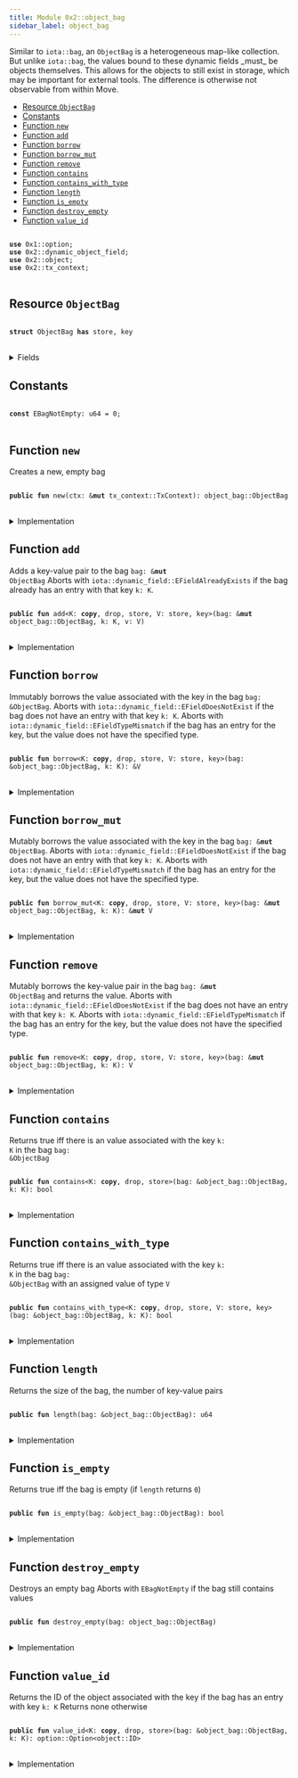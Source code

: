 ```yaml
---
title: Module 0x2::object_bag
sidebar_label: object_bag
---
```


<Link id="0x2_object_bag"/>
Similar to <code>iota::bag</code>, an <code><Link to="object_bag#0x2_object_bag_ObjectBag">ObjectBag</Link></code> is a heterogeneous map-like collection. But unlike
<code>iota::bag</code>, the values bound to these dynamic fields _must_ be objects themselves. This allows
for the objects to still exist in storage, which may be important for external tools.
The difference is otherwise not observable from within Move.


-  [Resource `ObjectBag`](#0x2_object_bag_ObjectBag)
-  [Constants](#@Constants_0)
-  [Function `new`](#0x2_object_bag_new)
-  [Function `add`](#0x2_object_bag_add)
-  [Function `borrow`](#0x2_object_bag_borrow)
-  [Function `borrow_mut`](#0x2_object_bag_borrow_mut)
-  [Function `remove`](#0x2_object_bag_remove)
-  [Function `contains`](#0x2_object_bag_contains)
-  [Function `contains_with_type`](#0x2_object_bag_contains_with_type)
-  [Function `length`](#0x2_object_bag_length)
-  [Function `is_empty`](#0x2_object_bag_is_empty)
-  [Function `destroy_empty`](#0x2_object_bag_destroy_empty)
-  [Function `value_id`](#0x2_object_bag_value_id)


<pre>
<code>
<b>use</b> <Link to="../move-stdlib/option#0x1_option">0x1::option</Link>;
<b>use</b> <Link to="dynamic_object_field#0x2_dynamic_object_field">0x2::dynamic_object_field</Link>;
<b>use</b> <Link to="object#0x2_object">0x2::object</Link>;
<b>use</b> <Link to="tx_context#0x2_tx_context">0x2::tx_context</Link>;
</code>
</pre>



<Link id="0x2_object_bag_ObjectBag"></Link>

## Resource `ObjectBag`



<pre>
<code>
<b>struct</b> <Link to="object_bag#0x2_object_bag_ObjectBag">ObjectBag</Link> <b>has</b> store, key
</code>
</pre>



<details>
<summary>Fields</summary>


<dl>
<dt>
<code>id: <Link to="object#0x2_object_UID">object::UID</Link></code>
</dt>
<dd>
 the ID of this bag
</dd>
<dt>
<code>size: u64</code>
</dt>
<dd>
 the number of key-value pairs in the bag
</dd>
</dl>


</details>

<Link id="@Constants_0"></Link>

## Constants


<Link id="0x2_object_bag_EBagNotEmpty"></Link>



<pre>
<code>
<b>const</b> <Link to="object_bag#0x2_object_bag_EBagNotEmpty">EBagNotEmpty</Link>: u64 = 0;
</code>
</pre>



<Link id="0x2_object_bag_new"></Link>

## Function `new`

Creates a new, empty bag


<pre>
<code>
<b>public</b> <b>fun</b> <Link to="object_bag#0x2_object_bag_new">new</Link>(ctx: &<b>mut</b> <Link to="tx_context#0x2_tx_context_TxContext">tx_context::TxContext</Link>): <Link to="object_bag#0x2_object_bag_ObjectBag">object_bag::ObjectBag</Link>
</code>
</pre>



<details>
<summary>Implementation</summary>


<pre>
<code>
<b>public</b> <b>fun</b> <Link to="object_bag#0x2_object_bag_new">new</Link>(ctx: &<b>mut</b> TxContext): <Link to="object_bag#0x2_object_bag_ObjectBag">ObjectBag</Link> \{
    <Link to="object_bag#0x2_object_bag_ObjectBag">ObjectBag</Link> \{
        id: <Link to="object#0x2_object_new">object::new</Link>(ctx),
        size: 0,
    }
}
</code>
</pre>



</details>

<Link id="0x2_object_bag_add"></Link>

## Function `add`

Adds a key-value pair to the bag <code><Link to="bag#0x2_bag">bag</Link>: &<b>mut</b> <Link to="object_bag#0x2_object_bag_ObjectBag">ObjectBag</Link></code>
Aborts with <code>iota::dynamic_field::EFieldAlreadyExists</code> if the bag already has an entry with
that key <code>k: K</code>.


<pre>
<code>
<b>public</b> <b>fun</b> <Link to="object_bag#0x2_object_bag_add">add</Link>&lt;K: <b>copy</b>, drop, store, V: store, key&gt;(<Link to="bag#0x2_bag">bag</Link>: &<b>mut</b> <Link to="object_bag#0x2_object_bag_ObjectBag">object_bag::ObjectBag</Link>, k: K, v: V)
</code>
</pre>



<details>
<summary>Implementation</summary>


<pre>
<code>
<b>public</b> <b>fun</b> <Link to="object_bag#0x2_object_bag_add">add</Link>&lt;K: <b>copy</b> + drop + store, V: key + store&gt;(<Link to="bag#0x2_bag">bag</Link>: &<b>mut</b> <Link to="object_bag#0x2_object_bag_ObjectBag">ObjectBag</Link>, k: K, v: V) \{
    ofield::add(&<b>mut</b> <Link to="bag#0x2_bag">bag</Link>.id, k, v);
    <Link to="bag#0x2_bag">bag</Link>.size = <Link to="bag#0x2_bag">bag</Link>.size + 1;
}
</code>
</pre>



</details>

<Link id="0x2_object_bag_borrow"></Link>

## Function `borrow`

Immutably borrows the value associated with the key in the bag <code><Link to="bag#0x2_bag">bag</Link>: &<Link to="object_bag#0x2_object_bag_ObjectBag">ObjectBag</Link></code>.
Aborts with <code>iota::dynamic_field::EFieldDoesNotExist</code> if the bag does not have an entry with
that key <code>k: K</code>.
Aborts with <code>iota::dynamic_field::EFieldTypeMismatch</code> if the bag has an entry for the key, but
the value does not have the specified type.


<pre>
<code>
<b>public</b> <b>fun</b> <Link to="borrow#0x2_borrow">borrow</Link>&lt;K: <b>copy</b>, drop, store, V: store, key&gt;(<Link to="bag#0x2_bag">bag</Link>: &<Link to="object_bag#0x2_object_bag_ObjectBag">object_bag::ObjectBag</Link>, k: K): &V
</code>
</pre>



<details>
<summary>Implementation</summary>


<pre>
<code>
<b>public</b> <b>fun</b> <Link to="borrow#0x2_borrow">borrow</Link>&lt;K: <b>copy</b> + drop + store, V: key + store&gt;(<Link to="bag#0x2_bag">bag</Link>: &<Link to="object_bag#0x2_object_bag_ObjectBag">ObjectBag</Link>, k: K): &V \{
    ofield::borrow(&<Link to="bag#0x2_bag">bag</Link>.id, k)
}
</code>
</pre>



</details>

<Link id="0x2_object_bag_borrow_mut"></Link>

## Function `borrow_mut`

Mutably borrows the value associated with the key in the bag <code><Link to="bag#0x2_bag">bag</Link>: &<b>mut</b> <Link to="object_bag#0x2_object_bag_ObjectBag">ObjectBag</Link></code>.
Aborts with <code>iota::dynamic_field::EFieldDoesNotExist</code> if the bag does not have an entry with
that key <code>k: K</code>.
Aborts with <code>iota::dynamic_field::EFieldTypeMismatch</code> if the bag has an entry for the key, but
the value does not have the specified type.


<pre>
<code>
<b>public</b> <b>fun</b> <Link to="object_bag#0x2_object_bag_borrow_mut">borrow_mut</Link>&lt;K: <b>copy</b>, drop, store, V: store, key&gt;(<Link to="bag#0x2_bag">bag</Link>: &<b>mut</b> <Link to="object_bag#0x2_object_bag_ObjectBag">object_bag::ObjectBag</Link>, k: K): &<b>mut</b> V
</code>
</pre>



<details>
<summary>Implementation</summary>


<pre>
<code>
<b>public</b> <b>fun</b> <Link to="object_bag#0x2_object_bag_borrow_mut">borrow_mut</Link>&lt;K: <b>copy</b> + drop + store, V: key + store&gt;(<Link to="bag#0x2_bag">bag</Link>: &<b>mut</b> <Link to="object_bag#0x2_object_bag_ObjectBag">ObjectBag</Link>, k: K): &<b>mut</b> V \{
    ofield::borrow_mut(&<b>mut</b> <Link to="bag#0x2_bag">bag</Link>.id, k)
}
</code>
</pre>



</details>

<Link id="0x2_object_bag_remove"></Link>

## Function `remove`

Mutably borrows the key-value pair in the bag <code><Link to="bag#0x2_bag">bag</Link>: &<b>mut</b> <Link to="object_bag#0x2_object_bag_ObjectBag">ObjectBag</Link></code> and returns the value.
Aborts with <code>iota::dynamic_field::EFieldDoesNotExist</code> if the bag does not have an entry with
that key <code>k: K</code>.
Aborts with <code>iota::dynamic_field::EFieldTypeMismatch</code> if the bag has an entry for the key, but
the value does not have the specified type.


<pre>
<code>
<b>public</b> <b>fun</b> <Link to="object_bag#0x2_object_bag_remove">remove</Link>&lt;K: <b>copy</b>, drop, store, V: store, key&gt;(<Link to="bag#0x2_bag">bag</Link>: &<b>mut</b> <Link to="object_bag#0x2_object_bag_ObjectBag">object_bag::ObjectBag</Link>, k: K): V
</code>
</pre>



<details>
<summary>Implementation</summary>


<pre>
<code>
<b>public</b> <b>fun</b> <Link to="object_bag#0x2_object_bag_remove">remove</Link>&lt;K: <b>copy</b> + drop + store, V: key + store&gt;(<Link to="bag#0x2_bag">bag</Link>: &<b>mut</b> <Link to="object_bag#0x2_object_bag_ObjectBag">ObjectBag</Link>, k: K): V \{
    <b>let</b> v = ofield::remove(&<b>mut</b> <Link to="bag#0x2_bag">bag</Link>.id, k);
    <Link to="bag#0x2_bag">bag</Link>.size = <Link to="bag#0x2_bag">bag</Link>.size - 1;
    v
}
</code>
</pre>



</details>

<Link id="0x2_object_bag_contains"></Link>

## Function `contains`

Returns true iff there is an value associated with the key <code>k: K</code> in the bag <code><Link to="bag#0x2_bag">bag</Link>: &<Link to="object_bag#0x2_object_bag_ObjectBag">ObjectBag</Link></code>


<pre>
<code>
<b>public</b> <b>fun</b> <Link to="object_bag#0x2_object_bag_contains">contains</Link>&lt;K: <b>copy</b>, drop, store&gt;(<Link to="bag#0x2_bag">bag</Link>: &<Link to="object_bag#0x2_object_bag_ObjectBag">object_bag::ObjectBag</Link>, k: K): bool
</code>
</pre>



<details>
<summary>Implementation</summary>


<pre>
<code>
<b>public</b> <b>fun</b> <Link to="object_bag#0x2_object_bag_contains">contains</Link>&lt;K: <b>copy</b> + drop + store&gt;(<Link to="bag#0x2_bag">bag</Link>: &<Link to="object_bag#0x2_object_bag_ObjectBag">ObjectBag</Link>, k: K): bool \{
    ofield::exists_&lt;K&gt;(&<Link to="bag#0x2_bag">bag</Link>.id, k)
}
</code>
</pre>



</details>

<Link id="0x2_object_bag_contains_with_type"></Link>

## Function `contains_with_type`

Returns true iff there is an value associated with the key <code>k: K</code> in the bag <code><Link to="bag#0x2_bag">bag</Link>: &<Link to="object_bag#0x2_object_bag_ObjectBag">ObjectBag</Link></code>
with an assigned value of type <code>V</code>


<pre>
<code>
<b>public</b> <b>fun</b> <Link to="object_bag#0x2_object_bag_contains_with_type">contains_with_type</Link>&lt;K: <b>copy</b>, drop, store, V: store, key&gt;(<Link to="bag#0x2_bag">bag</Link>: &<Link to="object_bag#0x2_object_bag_ObjectBag">object_bag::ObjectBag</Link>, k: K): bool
</code>
</pre>



<details>
<summary>Implementation</summary>


<pre>
<code>
<b>public</b> <b>fun</b> <Link to="object_bag#0x2_object_bag_contains_with_type">contains_with_type</Link>&lt;K: <b>copy</b> + drop + store, V: key + store&gt;(<Link to="bag#0x2_bag">bag</Link>: &<Link to="object_bag#0x2_object_bag_ObjectBag">ObjectBag</Link>, k: K): bool \{
    ofield::exists_with_type&lt;K, V&gt;(&<Link to="bag#0x2_bag">bag</Link>.id, k)
}
</code>
</pre>



</details>

<Link id="0x2_object_bag_length"></Link>

## Function `length`

Returns the size of the bag, the number of key-value pairs


<pre>
<code>
<b>public</b> <b>fun</b> <Link to="object_bag#0x2_object_bag_length">length</Link>(<Link to="bag#0x2_bag">bag</Link>: &<Link to="object_bag#0x2_object_bag_ObjectBag">object_bag::ObjectBag</Link>): u64
</code>
</pre>



<details>
<summary>Implementation</summary>


<pre>
<code>
<b>public</b> <b>fun</b> <Link to="object_bag#0x2_object_bag_length">length</Link>(<Link to="bag#0x2_bag">bag</Link>: &<Link to="object_bag#0x2_object_bag_ObjectBag">ObjectBag</Link>): u64 \{
    <Link to="bag#0x2_bag">bag</Link>.size
}
</code>
</pre>



</details>

<Link id="0x2_object_bag_is_empty"></Link>

## Function `is_empty`

Returns true iff the bag is empty (if <code>length</code> returns <code>0</code>)


<pre>
<code>
<b>public</b> <b>fun</b> <Link to="object_bag#0x2_object_bag_is_empty">is_empty</Link>(<Link to="bag#0x2_bag">bag</Link>: &<Link to="object_bag#0x2_object_bag_ObjectBag">object_bag::ObjectBag</Link>): bool
</code>
</pre>



<details>
<summary>Implementation</summary>


<pre>
<code>
<b>public</b> <b>fun</b> <Link to="object_bag#0x2_object_bag_is_empty">is_empty</Link>(<Link to="bag#0x2_bag">bag</Link>: &<Link to="object_bag#0x2_object_bag_ObjectBag">ObjectBag</Link>): bool \{
    <Link to="bag#0x2_bag">bag</Link>.size == 0
}
</code>
</pre>



</details>

<Link id="0x2_object_bag_destroy_empty"></Link>

## Function `destroy_empty`

Destroys an empty bag
Aborts with <code><Link to="object_bag#0x2_object_bag_EBagNotEmpty">EBagNotEmpty</Link></code> if the bag still contains values


<pre>
<code>
<b>public</b> <b>fun</b> <Link to="object_bag#0x2_object_bag_destroy_empty">destroy_empty</Link>(<Link to="bag#0x2_bag">bag</Link>: <Link to="object_bag#0x2_object_bag_ObjectBag">object_bag::ObjectBag</Link>)
</code>
</pre>



<details>
<summary>Implementation</summary>


<pre>
<code>
<b>public</b> <b>fun</b> <Link to="object_bag#0x2_object_bag_destroy_empty">destroy_empty</Link>(<Link to="bag#0x2_bag">bag</Link>: <Link to="object_bag#0x2_object_bag_ObjectBag">ObjectBag</Link>) \{
    <b>let</b> <Link to="object_bag#0x2_object_bag_ObjectBag">ObjectBag</Link> \{ id, size } = <Link to="bag#0x2_bag">bag</Link>;
    <b>assert</b>!(size == 0, <Link to="object_bag#0x2_object_bag_EBagNotEmpty">EBagNotEmpty</Link>);
    id.delete()
}
</code>
</pre>



</details>

<Link id="0x2_object_bag_value_id"></Link>

## Function `value_id`

Returns the ID of the object associated with the key if the bag has an entry with key <code>k: K</code>
Returns none otherwise


<pre>
<code>
<b>public</b> <b>fun</b> <Link to="object_bag#0x2_object_bag_value_id">value_id</Link>&lt;K: <b>copy</b>, drop, store&gt;(<Link to="bag#0x2_bag">bag</Link>: &<Link to="object_bag#0x2_object_bag_ObjectBag">object_bag::ObjectBag</Link>, k: K): <Link to="../move-stdlib/option#0x1_option_Option">option::Option</Link>&lt;<Link to="object#0x2_object_ID">object::ID</Link>&gt;
</code>
</pre>



<details>
<summary>Implementation</summary>


<pre>
<code>
<b>public</b> <b>fun</b> <Link to="object_bag#0x2_object_bag_value_id">value_id</Link>&lt;K: <b>copy</b> + drop + store&gt;(<Link to="bag#0x2_bag">bag</Link>: &<Link to="object_bag#0x2_object_bag_ObjectBag">ObjectBag</Link>, k: K): Option&lt;ID&gt; \{
    ofield::id(&<Link to="bag#0x2_bag">bag</Link>.id, k)
}
</code>
</pre>



</details>

